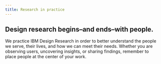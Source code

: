```yaml
---
title: Research in practice
---
```



## Design research begins–and ends–with people.

We practice IBM Design Research in order to better understand the people we serve, their lives, and how we can meet their needs. Whether you are observing users, uncovering insights, or sharing findings, remember to place people at the center of your work.

<NavTile
  title="Focus on people"
  description="User understanding starts with knowing a person’s behaviors, context, differences, and external influences."
  href="/research-in-practice/focus-on-people"
/>

